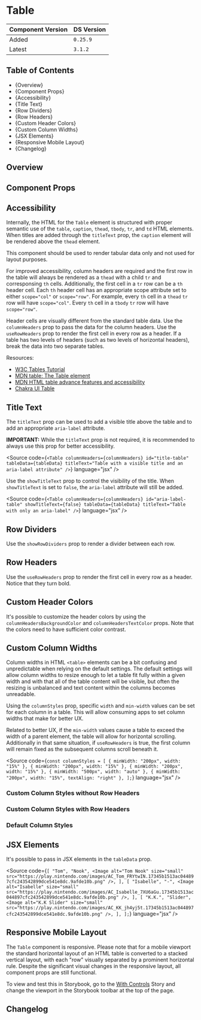 

<Meta of={TableStories} />

# Table

| Component Version | DS Version |
| ----------------- | ---------- |
| Added             | `0.25.9`   |
| Latest            | `3.1.2`    |

## Table of Contents

- {<Link href="#overview" target="_self">Overview</Link>}
- {<Link href="#component-props" target="_self">Component Props</Link>}
- {<Link href="#accessibility" target="_self">Accessibility</Link>}
- {<Link href="#title-text" target="_self">Title Text</Link>}
- {<Link href="#row-dividers" target="_self">Row Dividers</Link>}
- {<Link href="#row-headers" target="_self">Row Headers</Link>}
- {<Link href="#custom-header-colors" target="_self">Custom Header Colors</Link>}
- {<Link href="#custom-column-widths" target="_self">Custom Column Widths</Link>}
- {<Link href="#jsx-elements" target="_self">JSX Elements</Link>}
- {<Link href="#responsive-mobile-layout" target="_self">Responsive Mobile Layout</Link>}
- {<Link href="#changelog" target="_self">Changelog</Link>}

## Overview

<Description of={TableStories} />

## Component Props

<Canvas of={TableStories.WithControls} />

<ArgTypes of={TableStories.WithControls} />

## Accessibility

Internally, the HTML for the `Table` element is structured with proper semantic
use of the `table`, `caption`, `thead`, `tbody`, `tr`, and `td` HTML elements.
When titles are added through the `titleText` prop, the `caption` element will
be rendered above the `thead` element.

This component should be used to render tabular data only and not used for layout
purposes.

For improved accessibility, column headers are required and the first row
in the table will always be rendered as a `thead` with a child `tr` and
corresponsing `th` cells. Additionally, the first cell in a `tr` row can be a `th`
header cell. Each `th` header cell has an appropriate scope attribute set to
either `scope="col"` or `scope="row"`. For example, every `th` cell in a `thead`
`tr` row will have `scope="col"`. Every `th` cell in a `tbody` `tr` row will
have `scope="row"`.

Header cells are visually different from the standard table data. Use the
`columnHeaders` prop to pass the data for the column headers. Use the
`useRowHeaders` prop to render the first cell in every row as a header. If a
table has two levels of headers (such as two levels of horizontal headers), break
the data into two separate tables.

Resources:

- [W3C Tables Tutorial](https://www.w3.org/WAI/tutorials/tables/)
- [MDN table: The Table element](https://developer.mozilla.org/en-US/docs/Web/HTML/Element/table)
- [MDN HTML table advance features and accessibility](https://developer.mozilla.org/en-US/docs/Learn/HTML/Tables/Advanced)
- [Chakra UI Table](https://chakra-ui.com/docs/components/data-display/table)

## Title Text

The `titleText` prop can be used to add a visible title above the table and to
add an appropriate `aria-label` attribute.

**IMPORTANT:** While the `titleText` prop is not required, it is recommended to
always use this prop for better accessibility.

<Source
  code={`<Table
  columnHeaders={columnHeaders}
  id="title-table"
  tableData={tableData}
  titleText="Table with a visible title and an aria-label attribute"
/>`}
  language="jsx"
/>

<Canvas of={TableStories.ShowTitleText} />

Use the `showTitleText` prop to control the visibility of the title. When
`showTitleText` is set to `false`, the `aria-label` attribute will still be
added.

<Source
  code={`<Table
  columnHeaders={columnHeaders}
  id="aria-label-table"
  showTitleText={false}
  tableData={tableData}
  titleText="Table with only an aria-label"
/>`}
  language="jsx"
/>

<Canvas of={TableStories.HideTitleText} />

## Row Dividers

Use the `showRowDividers` prop to render a divider between each row.

<Canvas of={TableStories.RowDividers} />

## Row Headers

Use the `useRowHeaders` prop to render the first cell in every row as a header.
Notice that they turn bold.

<Canvas of={TableStories.RowHeaders} />

## Custom Header Colors

It's possible to customize the header colors by using the `columnHeadersBackgroundColor`
and `columnHeadersTextColor` props. Note that the colors need to have sufficient
color contrast.

<Canvas of={TableStories.CustomHeaderColors} />

## Custom Column Widths

Column widths in HTML `<table>` elements can be a bit confusing and
unpredictable when relying on the default settings. The default settings will
allow column widths to resize enough to let a table fit fully within a given
width and with that all of the table content will be visible, but often the
resizing is unbalanced and text content within the columns becomes unreadable.

Using the `columnStyles` prop, specific `width` and `min-width` values can
be set for each column in a table. This will allow consuming apps to set column
widths that make for better UX.

Related to better UX, if the `min-width` values cause a table to exceed the
width of a parent element, the table will allow for horizontal scrolling.
Additionally in that same situation, if `useRowHeaders` is true, the first
column will remain fixed as the subsequent columns scroll beneath it.

<Source
  code={`const columnStyles = [
  { minWidth: "200px", width: "15%" },
  { minWidth: "200px", width: "15%" },
  { minWidth: "200px", width: "15%" },
  { minWidth: "500px", width: "auto" },
  { minWidth: "200px", width: "15%", textAlign: "right" },
];`}
  language="jsx"
/>

### Custom Column Styles without Row Headers

<Canvas of={TableStories.CustomColumnStyles} />

### Custom Column Styles with Row Headers

<Canvas of={TableStories.CustomColumnStylesWithRowHeaders} />

### Default Column Styles

<Canvas of={TableStories.DefaultColumnStyles} />

## JSX Elements

It's possible to pass in JSX elements in the `tableData` prop.

<Source
  code={`
  [
    "Tom",
    "Nook",
    <Image
      alt="Tom Nook"
      size="small"
      src="https://play.nintendo.com/images/AC_Tom_FRYtwIN.17345b1513ac044897cfc243542899dce541e8dc.9afde10b.png"
    />,
  ],
  [
    "Isabelle",
    "-",
    <Image
      alt="Isabelle"
      size="small"
      src="https://play.nintendo.com/images/AC_Isabelle_7XU6aGu.17345b1513ac044897cfc243542899dce541e8dc.9afde10b.png"
    />,
  ],
  [
    "K.K.",
    "Slider",
    <Image
      alt="K.K Slider"
      size="small"
      src="https://play.nintendo.com/images/AC_KK_jh4yj5t.17345b1513ac044897cfc243542899dce541e8dc.9afde10b.png"
    />,
  ],
];
`}
  language="jsx"
/>

<Canvas of={TableStories.JSXElements} />

## Responsive Mobile Layout

The `Table` component is responsive. Please note that for a mobile viewport the
standard horizontal layout of an HTML table is converted to a stacked vertical
layout, with each "row" visually separated by a prominent horizontal rule. Despite
the significant visual changes in the responsive layout, all component props are
still functional.

To view and test this in Storybook, go to the [With Controls](../?path=/story/components-page-layout-table--with-controls)
Story and change the viewport in the Storybook toolbar at the top of the page.

## Changelog

<ComponentChangelogTable changelogData={changelogData} />
